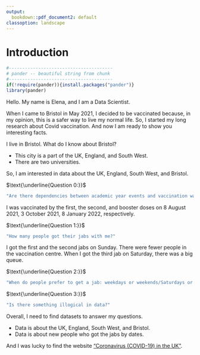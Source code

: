 ```yaml
---
output:
  bookdown::pdf_document2: default
classoption: landscape
---
```

# Introduction {#Questions}

```r
#---------------------------------------
# pander -- beautiful string from chunk
#---------------------------------------
if(!require(pander)){install.packages("pander")}
library(pander)
```

Hello. My name is Elena, and I am a Data Scientist. 

When I came to Bristol in May 2021, I decided to be vaccinated because, in my opinion, this is a safer way to live my normal life. So, I started my long research about Covid vaccination. And now I am ready to show you interesting facts.

I live in Bristol. What do I know about Bristol? 

* This city is a part of the UK, England, and South West. 
* There are two universities.

So, I am interested in data about the UK, England, South West, and Bristol. 

$\text{\underline{Question 0:}}$
```r
"Are there dependencies between academic year events and vaccination waves? Does the vaccination depend on holidays?"
```

I was vaccinated by the first, the second, and booster doses on 8 August 2021, 3 October 2021, 8 January 2022, respectively.

$\text{\underline{Question 1:}}$
```r
"How many people got their jabs with me?"
```

I got the first and the second jabs on Sunday. There were fewer people in the vaccination centre. When I got the third jab on Saturday, there was a big queue. 

$\text{\underline{Question 2:}}$
```r
"When do people prefer to get a jab: weekdays or weekends/Saturdays or Sundays?"
```

$\text{\underline{Question 3:}}$
```r
"Is there something illogical in data?"
```

Overall, I need to find datasets to answer my questions.

* Data is about the UK, England, South West, and Bristol.
* Data is about new people who got the jabs by dates.

And I was lucky to find the website ["Coronavirus (COVID-19) in the UK" ](https://coronavirus.data.gov.uk).
